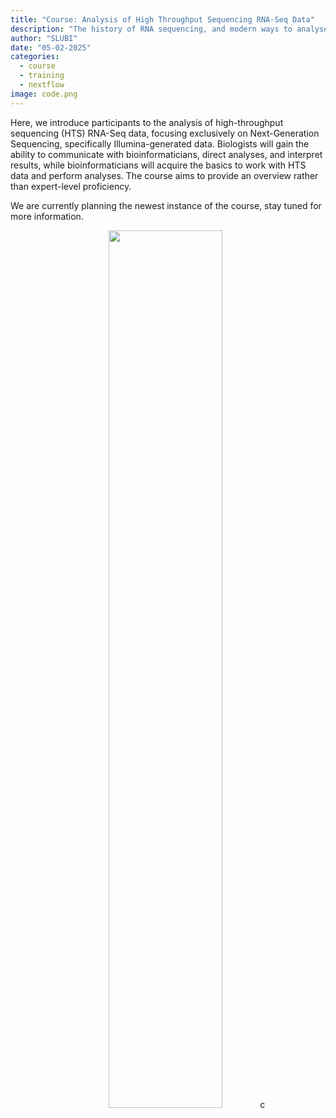 ```yaml
---
title: "Course: Analysis of High Throughput Sequencing RNA-Seq Data"
description: "The history of RNA sequencing, and modern ways to analyse the data - autumn 2025"
author: "SLUBI"
date: "05-02-2025"
categories:
  - course
  - training
  - nextflow
image: code.png
---
```


Here, we introduce participants to the analysis of high-throughput sequencing (HTS) RNA-Seq data, focusing exclusively on Next-Generation Sequencing, specifically Illumina-generated data. Biologists will gain the ability to communicate with bioinformaticians, direct analyses, and interpret results, while bioinformaticians will acquire the basics to work with HTS data and perform analyses. The course aims to provide an overview rather than expert-level proficiency.

We are currently planning the newest instance of the course, stay tuned for more information. 

<center>
![](code.png){.class width=60%}c